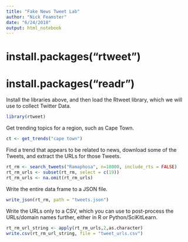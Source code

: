 ```yaml
---
title: "Fake News Tweet Lab"
author: "Nick Feamster"
date: "6/24/2018"
output: html_notebook
---
```


# install.packages("rtweet")
# install.packages("readr")

Install the libraries above, and then load the Rtweet library, which we will use to collect Twitter Data.

```r
library(rtweet)
```

Get trending topics for a region, such as Cape Town.

```r
ct <- get_trends("cape town")
```

Find a trend that appears to be related to news, download some of the Tweets, and extract the URLs for those Tweets. 

```r
rt_rm <- search_tweets("Ramaphosa", n=18000, include_rts = FALSE)
rt_rm_urls <- subset(rt_rm, select = c(19))
rt_rm_urls <- na.omit(rt_rm_urls)
```

Write the entire data frame to a JSON file.

```r
write_json(rt_rm, path = "tweets.json")
```


Write the URLs only to a CSV, which you can use to post-process the URLs/domain names further, either in R or Python/SciKitLearn.

```r
rt_rm_url_string <- apply(rt_rm_urls,2,as.character)
write.csv(rt_rm_url_string, file = "tweet_urls.csv")
```


